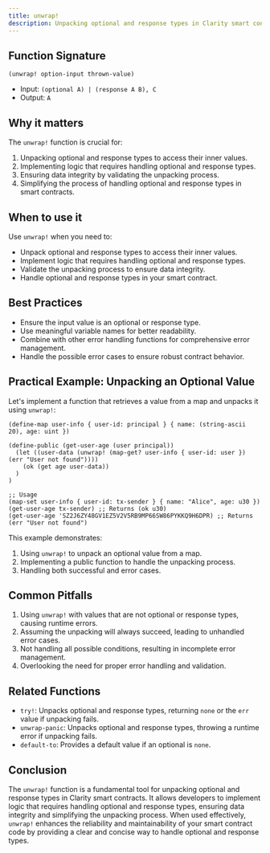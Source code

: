```yaml
---
title: unwrap!
description: Unpacking optional and response types in Clarity smart contracts.
---
```


## Function Signature

```clarity
(unwrap! option-input thrown-value)
```
























- Input: `(optional A) | (response A B), C`
- Output: `A`

## Why it matters

The `unwrap!` function is crucial for:

1. Unpacking optional and response types to access their inner values.
2. Implementing logic that requires handling optional and response types.
3. Ensuring data integrity by validating the unpacking process.
4. Simplifying the process of handling optional and response types in smart contracts.

## When to use it

Use `unwrap!` when you need to:

- Unpack optional and response types to access their inner values.
- Implement logic that requires handling optional and response types.
- Validate the unpacking process to ensure data integrity.
- Handle optional and response types in your smart contract.

## Best Practices

- Ensure the input value is an optional or response type.
- Use meaningful variable names for better readability.
- Combine with other error handling functions for comprehensive error management.
- Handle the possible error cases to ensure robust contract behavior.

## Practical Example: Unpacking an Optional Value

Let's implement a function that retrieves a value from a map and unpacks it using `unwrap!`:

```clarity
(define-map user-info { user-id: principal } { name: (string-ascii 20), age: uint })

(define-public (get-user-age (user principal))
  (let ((user-data (unwrap! (map-get? user-info { user-id: user }) (err "User not found"))))
    (ok (get age user-data))
  )
)

;; Usage
(map-set user-info { user-id: tx-sender } { name: "Alice", age: u30 })
(get-user-age tx-sender) ;; Returns (ok u30)
(get-user-age 'SZ2J6ZY48GV1EZ5V2V5RB9MP66SW86PYKKQ9H6DPR) ;; Returns (err "User not found")
```
























This example demonstrates:
1. Using `unwrap!` to unpack an optional value from a map.
2. Implementing a public function to handle the unpacking process.
3. Handling both successful and error cases.

## Common Pitfalls

1. Using `unwrap!` with values that are not optional or response types, causing runtime errors.
2. Assuming the unpacking will always succeed, leading to unhandled error cases.
3. Not handling all possible conditions, resulting in incomplete error management.
4. Overlooking the need for proper error handling and validation.

## Related Functions

- `try!`: Unpacks optional and response types, returning `none` or the `err` value if unpacking fails.
- `unwrap-panic`: Unpacks optional and response types, throwing a runtime error if unpacking fails.
- `default-to`: Provides a default value if an optional is `none`.

## Conclusion

The `unwrap!` function is a fundamental tool for unpacking optional and response types in Clarity smart contracts. It allows developers to implement logic that requires handling optional and response types, ensuring data integrity and simplifying the unpacking process. When used effectively, `unwrap!` enhances the reliability and maintainability of your smart contract code by providing a clear and concise way to handle optional and response types.

